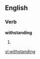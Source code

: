 ==English==

===Verb===
'''withstanding'''

# {{present participle of|[[withstand]]}}

[[vi:withstanding]]